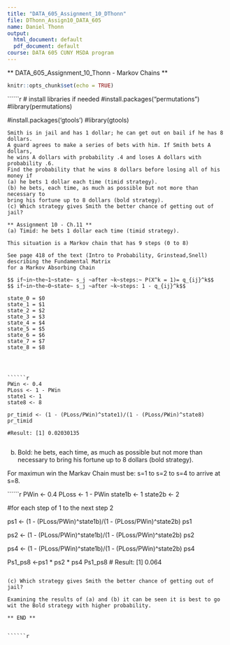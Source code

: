 ```yaml
---
title: "DATA_605_Assignment_10_DThonn"
file: DThonn_Assign10_DATA_605
name: Daniel Thonn
output:
  html_document: default
  pdf_document: default
course: DATA 605 CUNY MSDA program
---
```


** DATA_605_Assignment_10_Thonn - Markov Chains  **


```r
knitr::opts_chunk$set(echo = TRUE)
```

``````r
# install libraries if needed
#install.packages("permutations")
#library(permutations)

#install.packages('gtools')
#library(gtools)

```
Smith is in jail and has 1 dollar; he can get out on bail if he has 8 dollars.
A guard agrees to make a series of bets with him. If Smith bets A dollars,
he wins A dollars with probability .4 and loses A dollars with probability .6.
Find the probability that he wins 8 dollars before losing all of his money if
(a) he bets 1 dollar each time (timid strategy).
(b) he bets, each time, as much as possible but not more than necessary to
bring his fortune up to 8 dollars (bold strategy).
(c) Which strategy gives Smith the better chance of getting out of jail? 

** Assignment 10 - Ch.11 **
(a) Timid: he bets 1 dollar each time (timid strategy).

This situation is a Markov chain that has 9 steps (0 to 8)

See page 418 of the text (Intro to Probability, Grinstead,Snell) describing the Fundamental Matrix
for a Markov Absorbing Chain

$$ if~in~the~1~state~ s_j ~after ~k~steps:~ P(X^k = 1)= q_{ij}^k$$
$$ if~in~the~0~state~ s_j ~after ~k~steps: 1 - q_{ij}^k$$

state_0 = $0
state_1 = $1
state_2 = $2
state_3 = $3
state_4 = $4
state_5 = $5
state_6 = $6
state_7 = $7
state_8 = $8




``````r

PWin <- 0.4
PLoss <- 1 - PWin
state1 <- 1
state8 <- 8

pr_timid <- (1 - (PLoss/PWin)^state1)/(1 - (PLoss/PWin)^state8)
pr_timid

#Result: [1] 0.02030135


```

(b) Bold: he bets, each time, as much as possible but not more than necessary to
bring his fortune up to 8 dollars (bold strategy).

For maximun win the Markav Chain must be: s=1 to s=2 to s=4 to arrive at s=8.

``````r

PWin <- 0.4
PLoss <- 1 - PWin
state1b <- 1
state2b <- 2

#for each step of 1 to the next step 2

ps1 <- (1 - (PLoss/PWin)^state1b)/(1 - (PLoss/PWin)^state2b)
ps1

ps2 <- (1 - (PLoss/PWin)^state1b)/(1 - (PLoss/PWin)^state2b)
ps2

ps4 <- (1 - (PLoss/PWin)^state1b)/(1 - (PLoss/PWin)^state2b)
ps4

Ps1_ps8 <-ps1 * ps2 * ps4 
Ps1_ps8
# Result: [1] 0.064


```

(c) Which strategy gives Smith the better chance of getting out of jail? 

Examining the results of (a) and (b) it can be seen it is best to go wit the Bold strategy with higher probability.

** END **


``````r

```


